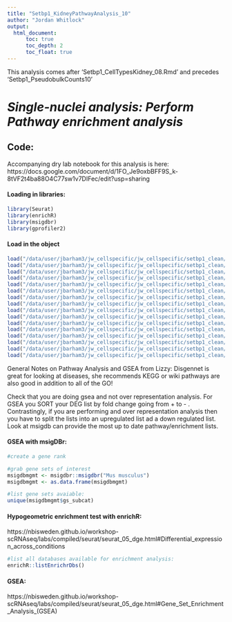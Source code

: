 ```yaml
---
title: "Setbp1_KidneyPathwayAnalysis_10"
author: "Jordan Whitlock"
output:     
  html_document:
      toc: true
      toc_depth: 2
      toc_float: true
---
```

This analysis comes after 'Setbp1_CellTypesKidney_08.Rmd' and precedes 'Setbp1_PseudobulkCounts10'

# *Single-nuclei analysis: Perform Pathway enrichment analysis*


## Code: 

Accompanying dry lab notebook for this analysis is here: https://docs.google.com/document/d/1FO_Je9oxbBFF9S_k-8tVF2t4ba88O4C77sw1v7DIFec/edit?usp=sharing

#### Loading in libraries:
```r
library(Seurat)
library(enrichR)
library(msigdbr)
library(gprofiler2)
```

#### Load in the object
```r
load("/data/user/jbarham3/jw_cellspecific/jw_cellspecific/setbp1_clean/outputs/blymph_het_DEG025.Rdata")
load("/data/user/jbarham3/jw_cellspecific/jw_cellspecific/setbp1_clean/outputs/CDPC_het_DEG025.Rdata")
load("/data/user/jbarham3/jw_cellspecific/jw_cellspecific/setbp1_clean/outputs/CDICA_het_DEG025.Rdata")
load("/data/user/jbarham3/jw_cellspecific/jw_cellspecific/setbp1_clean/outputs/CDICB_het_DEG025.Rdata")
load("/data/user/jbarham3/jw_cellspecific/jw_cellspecific/setbp1_clean/outputs/DCT_het_DEG025.Rdata")
load("/data/user/jbarham3/jw_cellspecific/jw_cellspecific/setbp1_clean/outputs/DLH_het_DEG025.Rdata")
load("/data/user/jbarham3/jw_cellspecific/jw_cellspecific/setbp1_clean/outputs/endo_het_DEG025.Rdata")
load("/data/user/jbarham3/jw_cellspecific/jw_cellspecific/setbp1_clean/outputs/fibro_het_DEG025.Rdata")
load("/data/user/jbarham3/jw_cellspecific/jw_cellspecific/setbp1_clean/outputs/GPE_het_DEG025.Rdata")
load("/data/user/jbarham3/jw_cellspecific/jw_cellspecific/setbp1_clean/outputs/LOH_het_DEG025.Rdata")
load("/data/user/jbarham3/jw_cellspecific/jw_cellspecific/setbp1_clean/outputs/macro_het_DEG025.Rdata")
load("/data/user/jbarham3/jw_cellspecific/jw_cellspecific/setbp1_clean/outputs/PCTS1_het_DEG025.Rdata")
load("/data/user/jbarham3/jw_cellspecific/jw_cellspecific/setbp1_clean/outputs/PCTS2_het_DEG025.Rdata")
load("/data/user/jbarham3/jw_cellspecific/jw_cellspecific/setbp1_clean/outputs/podo_het_DEG025.Rdata")
load("/data/user/jbarham3/jw_cellspecific/jw_cellspecific/setbp1_clean/outputs/PST_het_DEG025.Rdata")
load("/data/user/jbarham3/jw_cellspecific/jw_cellspecific/setbp1_clean/outputs/Tcell_het_DEG025.Rdata")
```

General Notes on Pathway Analysis and GSEA from Lizzy:
Disgennet is great for looking at diseases, she recommends KEGG or wiki pathways are also good in addition to all of the GO!  

Check that you are doing gsea and not over representation analysis. For GSEA you SORT your DEG list by fold change going from + to - . Contrastingly, if you are performing and over representation analysis then you have to split the lists into an upregulated list ad a down regulated list. Look at msigdb can provide the most up to date pathway/enrichment lists. 

#### GSEA with msigDBr:
```r
#create a gene rank

#grab gene sets of interest
msigdbmgmt <- msigdbr::msigdbr("Mus musculus")
msigdbmgmt <- as.data.frame(msigdbmgmt)

#list gene sets avaiable:
unique(msigdbmgmt$gs_subcat)
```


#### Hypogeometric enrichment test with enrichR:
https://nbisweden.github.io/workshop-scRNAseq/labs/compiled/seurat/seurat_05_dge.html#Differential_expression_across_conditions
```r
#list all databases available for enrichment analysis:
enrichR::listEnrichrDbs()
```


#### GSEA:
https://nbisweden.github.io/workshop-scRNAseq/labs/compiled/seurat/seurat_05_dge.html#Gene_Set_Enrichment_Analysis_(GSEA)

